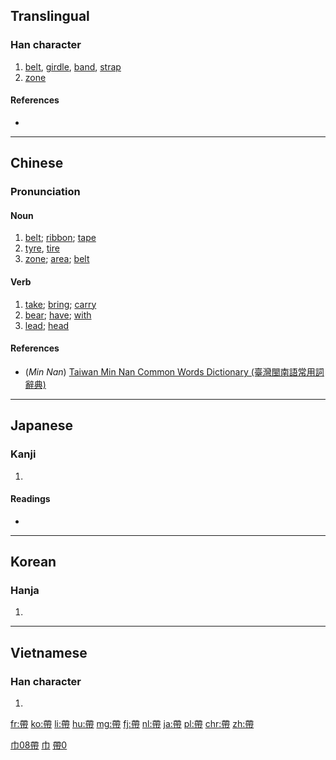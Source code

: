 {{also|带|帯}}
==Translingual==

===Han character===
{{Han char|rn=50|rad=巾|as=08|sn=11|four=4422<sub>7</sub>|canj=大心月中月 (KPBLB)}}

# [[belt]], [[girdle]], [[band]], [[strap]]
# [[zone]]

====References====
* {{Han ref|kx=0333.060|dkj=08950|dj=0639.080|hdz=10742.120|uh=5E36|ud=24118|bh=B161|bd=45409}}

----

==Chinese==
{{zh-forms|s=带}}

===Pronunciation===
{{zh-pron
|m=dài
|c=daai2,daai3
|h=
|mn=tòa/tài
|mn_note=tòa - vernacular, tài - literary
|w=
|mc=y
|oc=y
|ma=zh-dài.ogg
|cat=n,v
}}

====Noun====
{{zh-noun|t}}

# [[belt]]; [[ribbon]]; [[tape]]
# [[tyre]], [[tire]]
# [[zone]]; [[area]]; [[belt]]

====Verb====
{{zh-verb|t}}

# [[take]]; [[bring]]; [[carry]]
# [[bear]]; [[have]]; [[with]]
# [[lead]]; [[head]]

====References====
*(''Min Nan'') [http://twblg.dict.edu.tw/holodict_new/result_detail.jsp?n_no=7201&curpage=1&sample=%E5%B8%B6&radiobutton=1&querytarget=1&limit=20&pagenum=2&rowcount=31 Taiwan Min Nan Common Words Dictionary (臺灣閩南語常用詞辭典)]

[[Category:Beginning Mandarin|巾08帶]]
[[Category:Beginning Mandarin|巾]]

----

==Japanese==
{{ja-forms|[[帯]]|[[带]]|[[帶]]}}
===Kanji===
{{ja-kanji|grade=|rs=巾08|style=ky|shin=帯}}

# {{defn|lang=ja|sort=巾08}}

====Readings====
* {{ja-readings|goon=[[たい]] (tai)|kanon=[[たい]] (tai)|kun=[[おび]] (obi), [[おびる]] (obiru), [[めぐる]] (meguru)}}

----

==Korean==

===Hanja===
{{ko-hanja|hangeul=대|rv=dae|mr=tae}}

# {{defn|lang=ko|sort=巾08}}

----

==Vietnamese==

===Han character===
{{vi-hantu|[[đái]], [[đai]], [[đới]], [[đáy]]|rs=巾08}}

# {{defn|lang=vi|sort=巾08}}

[[Category:CJKV characters simplified differently in Japan and China|帶0]]

[[fr:帶]]
[[ko:帶]]
[[li:帶]]
[[hu:帶]]
[[mg:帶]]
[[fj:帶]]
[[nl:帶]]
[[ja:帶]]
[[pl:帶]]
[[chr:帶]]
[[zh:帶]]
